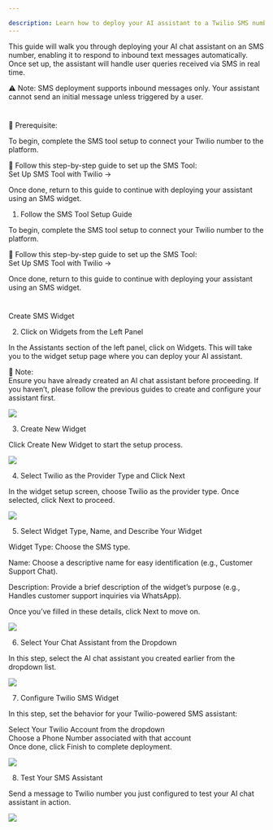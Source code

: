 ```yaml
---

description: Learn how to deploy your AI assistant to a Twilio SMS number and handle inbound text messages automatically.
---
```


This guide will walk you through deploying your AI chat assistant on an SMS number, enabling it to respond to inbound text messages automatically. Once set up, the assistant will handle user queries received via SMS in real time.

⚠ Note: SMS deployment supports inbound messages only. Your assistant cannot send an initial message unless triggered by a user.

#

🧩 Prerequisite:  

To begin, complete the SMS tool setup to connect your Twilio number to the platform.

🔗 Follow this step-by-step guide to set up the SMS Tool:  
Set Up SMS Tool with Twilio →

Once done, return to this guide to continue with deploying your assistant using an SMS widget.

1.  Follow the SMS Tool Setup Guide

To begin, complete the SMS tool setup to connect your Twilio number to the platform.

🔗 Follow this step-by-step guide to set up the SMS Tool:  
Set Up SMS Tool with Twilio →

Once done, return to this guide to continue with deploying your assistant using an SMS widget.

#

Create SMS Widget

2.  Click on Widgets from the Left Panel

In the Assistants section of the left panel, click on Widgets. This will take you to the widget setup page where you can deploy your AI assistant.

🔔 Note:  
Ensure you have already created an AI chat assistant before proceeding. If you haven’t, please follow the previous guides to create and configure your assistant first.

![](images/sms/2.png)

3. Create New Widget

Click Create New Widget to start the setup process.

![](images/sms/3.png)


4. Select Twilio as the Provider Type and Click Next

In the widget setup screen, choose Twilio as the provider type. Once selected, click Next to proceed.

![](images/sms/4.png)


5. Select Widget Type, Name, and Describe Your Widget

Widget Type: Choose the SMS type.

Name: Choose a descriptive name for easy identification (e.g., Customer Support Chat).

Description: Provide a brief description of the widget’s purpose (e.g., Handles customer support inquiries via WhatsApp).

Once you’ve filled in these details, click Next to move on.

![](images/sms/5.png)


6. Select Your Chat Assistant from the Dropdown

In this step, select the AI chat assistant you created earlier from the dropdown list.

![](images/sms/6.png)


7. Configure Twilio SMS Widget

In this step, set the behavior for your Twilio-powered SMS assistant:

Select Your Twilio Account from the dropdown  
Choose a Phone Number associated with that account  
Once done, click Finish to complete deployment.

![](images/sms/7.png)


8. Test Your SMS Assistant

Send a message to Twilio number you just configured to test your AI chat assistant in action.

![](images/sms/8.png)
